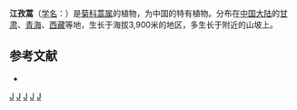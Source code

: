{{Speciesbox
| taxon = Artemisia gyangzeensis
| binomial_authority = Ling et [[凌元洁|Y. R. Ling]]
}}

'''江孜蒿'''（[[学名|学名]]：{{lang|la|''Artemisia gyangzeensis''}}）是[[菊科|菊科]][[蒿属|蒿属]]的植物，为中国的特有植物。分布在[[中国大陆|中国大陆]]的[[甘肃|甘肃]]、[[青海|青海]]、[[西藏|西藏]]等地，生长于海拔3,900米的地区，多生长于附近的山坡上。

== 参考文献 ==
<div class="references-small">
* {{cite web| url =http://www.bioinfo.cn/db05/KmzwSpecies.php?action=view&id=4009| title =江孜蒿| work =《中国高等植物数据库全库》| publisher =中国科学院微生物研究所| author =昆明植物研究所| accessdate =2009-02-24| deadurl =yes| archiveurl =https://web.archive.org/web/20160305103057/http://www.bioinfo.cn/db05/KmzwSpecies.php?action=view&id=4009| archivedate =2016-03-05}}
</div>
{{Taxonbar|from=Q11134198}}

[[Category:蒿属|J]]
[[Category:中国特有植物|J]]
[[Category:甘肃植物|J]]
[[Category:青海植物|J]]
[[Category:西藏植物|J]]